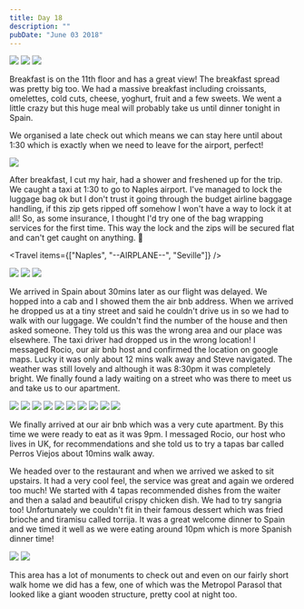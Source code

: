 ```yaml
---
title: Day 18
description: ""
pubDate: "June 03 2018"
---
```



<Grid columns={3}>
  <Img
    src="/src/content/travel/2018-europe/assets/b8ea2c9b-ef08-4d51-a8e0-2782da87e683-830ba9bc52531b75c5e388f699705eebfd41dc23.jpg"
    colSpan={2}
    rowSpan={2}
  />
  <Img src="/src/content/travel/2018-europe/assets/87923ca0-4f79-4aa1-ad8e-02a2df0937cb-0f773f43d2c7389d84c039d3774f4a6f35ed98e4.jpg" />
  <Img src="/src/content/travel/2018-europe/assets/26a58171-a423-4b50-a446-9e1740c65367-81fc9ae372eac6879bcd3ba0276394f6d83dbf87.jpg" />
</Grid>

Breakfast is on the 11th floor and has a great view! The breakfast spread was pretty big too. We had a massive breakfast including croissants, omelettes, cold cuts, cheese, yoghurt, fruit and a few sweets. We went a little crazy but this huge meal will probably take us until dinner tonight in Spain.

We organised a late check out which means we can stay here until about 1:30 which is exactly when we need to leave for the airport, perfect!

<Grid columns={1}>
  <Img src="/src/content/travel/2018-europe/assets/726e1fee-31fc-45fe-b5bc-542a39080955-31f17e19c1cc4fc2727e9a504929d6400fe8c60e.jpg" />
</Grid>

After breakfast, I cut my hair, had a shower and freshened up for the trip. We caught a taxi at 1:30 to go to Naples airport. I've managed to lock the luggage bag ok but I don't trust it going through the budget airline baggage handling, if this zip gets ripped off somehow I won't have a way to lock it at all! So, as some insurance, I thought I'd try one of the bag wrapping services for the first time. This way the lock and the zips will be secured flat and can't get caught on anything. 🤞

<Travel items={["Naples", "--AIRPLANE--", "Seville"]} />

<Grid columns={3}>
  <Img
    src="/src/content/travel/2018-europe/assets/b8e0e304-ea41-4788-ac2c-67fc077ac415-272feda3524bc84b7f14dae6d8265cbfe785d3d6.jpg"
    colSpan={2}
    rowSpan={2}
  />
  <Img src="/src/content/travel/2018-europe/assets/bbfec5cb-87a4-4e24-81e5-5a85eaee664b-ba893159b50fd52fa3f33060cb99fea666fc1093.jpg" />
  <Img src="/src/content/travel/2018-europe/assets/1298345f-45a3-44bf-81ea-0ad7f9e09f66-6a10cd7eaae6e579718c8efb06a7d70e9745ab3c.jpg" />
</Grid>

We arrived in Spain about 30mins later as our flight was delayed. We hopped into a cab and I showed them the air bnb address. When we arrived he dropped us at a tiny street and said he couldn't drive us in so we had to walk with our luggage. We couldn't find the number of the house and then asked someone. They told us this was the wrong area and our place was elsewhere. The taxi driver had dropped us in the wrong location! I messaged Rocio, our air bnb host and confirmed the location on google maps. Lucky it was only about 12 mins walk away and Steve navigated. The weather was still lovely and although it was 8:30pm it was completely bright. We finally found a lady waiting on a street who was there to meet us and take us to our apartment.

<Grid columns={4}>
  <Img
    src="/src/content/travel/2018-europe/assets/2fa136d6-eb3b-4a70-9ea7-0341119a761c-64fcdfb906b0fc9ddef05dea6eee474091b9ed43.jpg"
    colSpan={2}
    rowSpan={2}
  />
  <Img src="/src/content/travel/2018-europe/assets/e0b6799a-0872-4455-9d8f-2bda0ae701e0-61fe3a7b2505e6cda8003df3857f101a2ce6f622.jpg" />
  <Img src="/src/content/travel/2018-europe/assets/8e99d0ea-b9b2-4fb0-b58d-bff76d570a6e-a31febd9cd8bc03cc7e3fd6c9bf3210b2dd694d1.jpg" />
  <Img src="/src/content/travel/2018-europe/assets/37a98d05-dd7c-4739-9495-15bb5f81be88-09d92bb5e601c85a54814a50103165440949b898.jpg" />
  <Img src="/src/content/travel/2018-europe/assets/8429688c-7f32-44df-a4a7-16e4be6df7ab-f8b8748ff0507c6f7027d9495cf446377a7141b6.jpg" />
  <Img src="/src/content/travel/2018-europe/assets/19364642-cbce-4163-b903-639ebbaac1b4-7845d3a505fe2fb5f85d2239967b15e3bf50191c.jpg" />
  <Img
    src="/src/content/travel/2018-europe/assets/a4380b82-8a60-47bd-ba87-baa0fda5a79f-ec17889b96dc702622608920f93479e362e42832.jpg"
    colSpan={2}
    rowSpan={2}
  />
  <Img src="/src/content/travel/2018-europe/assets/ba1bbdd6-efd1-4ff2-97c1-445235cccf9a-c804976f5490134de283e861b0eb94951530746c.jpg" />
  <Img src="/src/content/travel/2018-europe/assets/71b34538-671d-43c5-8304-e050948f10c6-f09ac7ba7cb3c45f98507914d2ddc8863f8a5de4.jpg" />
  <Img src="/src/content/travel/2018-europe/assets/a848d6d2-852d-4bf1-9615-079513e7e831-a6b325bd2668e6b0c02590116ea1a9144725e91d.jpg" />
</Grid>

We finally arrived at our air bnb which was a very cute apartment. By this time we were ready to eat as it was 9pm. I messaged Rocio, our host who lives in UK, for recommendations and she told us to try a tapas bar called Perros Viejos about 10mins walk away.

We headed over to the restaurant and when we arrived we asked to sit upstairs. It had a very cool feel, the service was great and again we ordered too much! We started with 4 tapas recommended dishes from the waiter and then a salad and beautiful crispy chicken dish. We had to try sangria too! Unfortunately we couldn't fit in their famous dessert which was fried brioche and tiramisu called torrija. It was a great welcome dinner to Spain and we timed it well as we were eating around 10pm which is more Spanish dinner time!

<Grid columns={2}>
  <Img src="/src/content/travel/2018-europe/assets/bfb78956-072a-47e0-83fb-7467b6a724c0-00f77909dce5bc6d4d2001d76bfe38239119353f.jpg" />
  <Img src="/src/content/travel/2018-europe/assets/bb2036dd-aa3f-43eb-84f4-3864a6e6fc84-5627add7b525bd8e9e99d46269251c81c5ad2e1e.jpg" />
</Grid>

This area has a lot of monuments to check out and even on our fairly short walk home we did has a few, one of which was the Metropol Parasol that looked like a giant wooden structure, pretty cool at night too.
